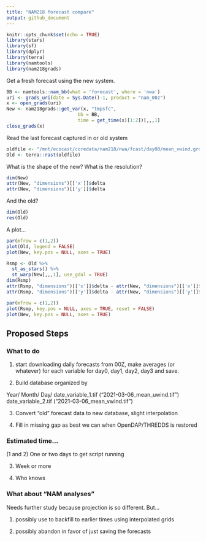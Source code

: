 ```yaml
---
title: "NAM218 forecast compare"
output: github_document
---
```


```r
knitr::opts_chunk$set(echo = TRUE)
library(stars)
library(sf)
library(dplyr)
library(terra)
library(namtools)
library(nam218grads)
```


Get a fresh forecast using the new system.

```r
BB <- namtools::nam_bb(what = 'forecast', where = 'nwa')
uri <- grads_uri(date = Sys.Date()-1, product = "nam_00z")
x <- open_grads(uri)
New <- nam218grads::get_var(x, "tmpsfc",
                          bb = BB,
                          time = get_time(x)[1:2])[,,,1]
close_grads(x)
```


Read the last forecast captured in or old system

```r
oldfile <- "/mnt/ecocast/coredata/nam218/nwa/fcast/day00/mean_vwind.grd"
Old <- terra::rast(oldfile)
```

What is the shape of the new?  What is the resolution?

```r
dim(New)
attr(New, "dimensions")[['x']]$delta
attr(New, "dimensions")[['y']]$delta
```

And the old?

```r

dim(Old)
res(Old)
```

A plot...

```r
par(mfrow = c(1,2))
plot(Old, legend = FALSE)
plot(New, key.pos = NULL, axes = TRUE)
```


```r

Rsmp <- Old %>%
  st_as_stars() %>%
  st_warp(New[,,,1], use_gdal = TRUE)
dim(Rsmp)
attr(Rsmp, "dimensions")[['x']]$delta - attr(New, "dimensions")[['x']]$delta
attr(Rsmp, "dimensions")[['y']]$delta - attr(New, "dimensions")[['y']]$delta
```
```r
par(mfrow = c(1,2))
plot(Rsmp, key.pos = NULL, axes = TRUE, reset = FALSE)
plot(New, key.pos = NULL, axes = TRUE)
```

## Proposed Steps

### What to do

(1) start downloading daily forecasts from 00Z, make averages (or whatever) for each variable for day0, day1, day2, day3 and save.

(2) Build database organized by

Year/
  Month/
    Day/
      date_variable_1.tif ("2021-03-06_mean_uwind.tif")
      date_variable_2.tif ("2021-03-06_mean_vwind.tif")
    
(3) Convert "old" forecast data to new database, slight interpolation

(4) Fill in missing gap as best we can when OpenDAP/THREDDS is restored


### Estimated time...

(1 and 2) One or two days to get script running

(3) Week or more

(4) Who knows


### What about "NAM analyses"

Needs further study because projection is so different.  But...

(1) possibly use to backfill to earlier times using interpolated grids

(2) possibly abandon in favor of just saving the forecasts
